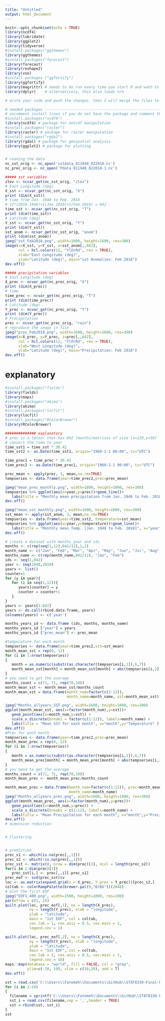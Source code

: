 ```yaml
---
title: "Untitled"
output: html_document
---
```


```r
knitr::opts_chunk$set(echo = TRUE)
library(ncdf4)
library(lubridate)
library(ggplot2)
library(tidyverse)
#install.packages("ggthemes")
library(ggthemes)
#install.packages("forecast")
library(forecast)
library(reshape2)
library(zoo)
#install.packages ("ggfortify")
library(ggfortify)
library(magrittr) # needs to be run every time you start R and want to use %>%
library(dplyr)    # alternatively, this also loads %>%
```

```r
# write your code and push the changes. then I will merge the files to gether. 

# needed packages ---------------------------------------------------------
# uncomment install lines if you do not have the package and comment them after you are done!
#install.packages("ncdf4")
library(ncdf4) # package for netcdf manipulation
#install.packages("raster")
library(raster) # package for raster manipulation
#install.packages("rgda1")
library(rgdal) # package for geospatial analysis
library(ggplot2) # package for plotting


# reading the data
nc_sst_orig <- nc_open('sstdata_011948_022018.nc')
nc_prec_orig <- nc_open('Pdata_011948_022018-1.nc')

##### sst variables 
zlev <- ncvar_get(nc_sst_orig, "zlev")
# East Longitude (deg)
X_sst <- ncvar_get(nc_sst_orig, "X")
print (dim(X_sst))
# time from Jan. 1948 to Feb. 2018 
# 12*(2018-1948)+1(Jan 2018)+1(Feb 2018) = 842
time_sst <- ncvar_get(nc_sst_orig, "T")
print (dim(time_sst))
# Latitude (deg)
Y_sst <- ncvar_get(nc_sst_orig, "Y")
print (dim(Y_sst))
sst_anom <- ncvar_get(nc_sst_orig, "anom")
print (dim(sst_anom))
jpeg("sst_Feb2018.png", width=1600, height=1600, res=300)
image(x=X_sst, y=Y_sst, z=sst_anom[,,842], 
      col = hcl.colors(12, "YlOrRd", rev = TRUE),
      xlab="East Longitude (deg)",
      ylab="Latitude (deg)", main="sst Anomalies: Feb 2018")
dev.off()

##### precipitation variables
# East Longitude (deg)
X_prec <- ncvar_get(nc_prec_orig, "X")
print (dim(X_prec))
# time 
time_prec <- ncvar_get(nc_prec_orig, "T")
print (dim(time_prec))
# Latitude (deg)
Y_prec <- ncvar_get(nc_prec_orig, "Y")
print (dim(Y_prec))
# Precipitation
prec <- ncvar_get(nc_prec_orig, "rain")
# reproduce the image in file
jpeg("prec_Feb2018.png", width=1600, height=1600, res=300)
image(x=X_prec, y=Y_prec, z=prec[,,842], 
      col = hcl.colors(12, "YlOrRd", rev = TRUE),
      xlab="West Longitude (deg)",
      ylab="Latitude (deg)", main="Precipitation: Feb 2018")
dev.off()

```
# explanatory 

```r
#install.packages("fields")
library(fields)
library(maps)
#install.packages("akima")
library(akima)
#install.packages("locfit")
library(locfit)
#install.packages("RColorBrewer")
library(RColorBrewer)
```


```r
############## explanatory
# prec is a tensor that has 842 (months)matrices of size [x=120,y=50]
# convert the time to year
time_sst1 = time_sst * 30.42
time_sst2 <- as.Date(time_sst1, origin="1960-1-1 00:00", tz="UTC")

time_prec1 = time_prec * 30.42
time_prec2 <- as.Date(time_prec1, origin="1960-1-1 00:00", tz="UTC")

prec_mean <- apply(prec, 3, mean,na.rm=TRUE)
tempseries <- data.frame(year=time_prec2,prec=prec_mean)

jpeg("mean_prec_monthly.png", width=1600, height=1000, res=300)
tempseries %>% ggplot(aes(x=year,y=prec))+geom_line()+
   labs(title = "Monthly mean precipitation from Jan. 1948 to Feb. 2018", x="year",y="Precipitation")
dev.off()

jpeg("mean_sst_monthly.png", width=1600, height=1000, res=300)
sst_mean <- apply(sst_anom, 3, mean,na.rm=TRUE)
tempseries <- data.frame(year=time_sst2, temperature=sst_mean)
tempseries %>% ggplot(aes(x=year,y=temperature))+geom_line()+
   labs(title = "Monthly mean Temp. [Jan. 1948 to Feb. 2018]", x="year",y="SST anamolies")
dev.off()

# create a dataset with months_year and ids
months <- c(rep(seq(1,12),842/12),1,2)
month_name <- c("Jan", "Feb", "Mar", "Apr", "May", "Jun", "Jul", "Aug", "Sep", "Oct", "Nov", "Dec")
months_name <- c(rep(month_name,842/12), "Jan", "Feb")
ids <- seq(1,842)
year <- seq(1948,2018)
years <- list()
counter=1
for (y in year){
   for (i in seq(1,12)){
      years[counter] = y
      counter = counter+1
   }
}
years <- years[1:842]
years <- do.call(rbind.data.frame, years)
colnames(years) <- c('year')

months_years_id <- data.frame (ids, months, months_name)
months_years_id ["year"] = years
months_years_id ["prec_mean"] <- prec_mean

#temperature for each month
tempseries <- data.frame(year=time_prec2,sst=sst_mean)
month_mean_sst = rep(0, 12)
for (i in 1:nrow(tempseries))
{
   month = as.numeric(substr(as.character(tempseries[i,1]),6,7))
   month_mean_sst[month] = month_mean_sst[month] + abs(tempseries[i,2])
}
# you need to get the average
months_count = c(71, 71, rep(70,10))
month_mean_sst <- month_mean_sst/months_count
month_mean_sst = data.frame(month_num=factor(c(1:12)),
                            month_name=month_name, sst=month_mean_sst)

jpeg("Months_allyears_SST.png", width=1600, height=1000, res=300)
ggplot(month_mean_sst, aes(x=factor(month_num),y=sst))+
   geom_point(aes(x=month_num,y=sst)) + 
   scale_x_discrete(breaks = factor(c(1:12)), labels=month_name) + 
   labs(title = "Mean SST for each month", x="month",y="Temperature" )
dev.off()
#Prec for each month
tempseries <- data.frame(year=time_prec2,prec=prec_mean)
month_mean_prec = rep(0, 12)
for (i in 1:nrow(tempseries))
{
   month = as.numeric(substr(as.character(tempseries[i,1]),6,7))
   month_mean_prec[month] = month_mean_prec[month] + abs(tempseries[i,2])
}
# you need to get the average
months_count = c(71, 71, rep(70,10))
month_mean_prec <- month_mean_prec/months_count

month_mean_prec = data.frame(month_num=factor(c(1:12)), prec=month_mean_prec, 
                             month_name=month_name)
jpeg("Months_allyears_prec.png", width=1600, height=1000, res=300)
ggplot(month_mean_prec, aes(x=factor(month_num),y=prec))+
   geom_point(aes(x=month_num,y=prec)) + 
   scale_x_discrete(breaks = c(1:12), labels=month_name) +  
   labs(title = "Mean Precipitation for each month", x="month",y="Precipitation")
dev.off()
# dimension reduction


# Clustering


# prediction
prec_s1 <- which(is.na(prec[,,1]))
prec_s2 <- which(!is.na(prec[,,1]))
prec_sst <- matrix(0, nrow = dim(prec)[3], ncol = length(prec_s2))
for(i in 1:dim(prec)[3])
   prec_sst[i,] <- prec[,,i][-prec_s1]
prec_eof <- svd(prec_sst)$v
loc <- as.matrix(expand.grid(x = X_prec, Y_prec = Y_prec))[prec_s2,]
coltab <- colorRampPalette(brewer.pal(9,"BrBG"))(2048)
# plot the first EOF
jpeg("EOF1_400.png", width=1500, height=1000, res=100)
par(mfrow = c(1, 2))
quilt.plot(loc, prec_eof[,1], nx = length(X_prec), 
           ny = length(Y_prec), xlab = "longitude",
           ylab = "latitude", 
           main = "1st EOF", col = coltab,
           cex.lab = 1, cex.axis = 0.5, cex.main = 1,
           legend.cex = 1)

quilt.plot(loc, prec_eof[,2], nx = length(X_prec), 
           ny = length(Y_prec), xlab = "longitude",
           ylab = "latitude", 
           main = "1st EOF", col = coltab,
           cex.lab = 1, cex.axis = 0.5, cex.main = 1,
           legend.cex = 10)
maps::map(database = "world", fill = FALSE, col = "gray", 
          ylim=c(-10, 10), xlim = c(10,20), add = T)
dev.off()

```


```r
sst = read.csv('C:\\Users\\Fatemeh\\Documents\\GitHub\\STAT8330-Final-Project\\DataGeneration\\sst_1.csv',sep = ',',header = TRUE)  
for (i in 2:24)
{
  filename = sprintf('C:\\Users\\Fatemeh\\Documents\\GitHub\\STAT8330-Final-Project\\DataGeneration\\sst_%d.csv', i)
  sst_i = read.csv(filename,sep = ',',header = TRUE)  
  sst = rbind(sst, sst_i)
}
sst
```


